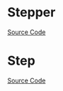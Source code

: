 
<Meta of={StepperStories} />

# Stepper

<Description of={Stepper} />

[Source Code](https://github.com/Mezzanine-UI/mezzanine/blob/main/packages/react/src/Stepper/Stepper.tsx)

<ArgsTable of={Stepper} />

# Step

<Description of={Step} />

[Source Code](https://github.com/Mezzanine-UI/mezzanine/blob/main/packages/react/src/Stepper/Step.tsx)

<ArgsTable of={Step} />
